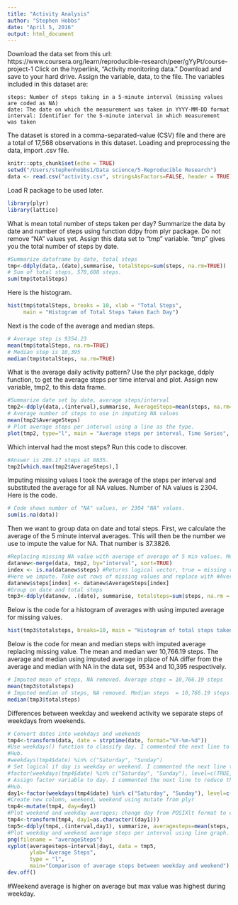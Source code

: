 ```yaml
---
title: "Activity Analysis"
author: "Stephen Hobbs"
date: "April 5, 2016"
output: html_document
---
```


Download the data set from this url: https://www.coursera.org/learn/reproducible-research/peer/gYyPt/course-project-1
Click on the hyperlink, "Activity monitoring data."
Download and save to your hard drive. Assign the variable, data, to the file.
The variables included in this dataset are:

    steps: Number of steps taking in a 5-minute interval (missing values are coded as NA)
    date: The date on which the measurement was taken in YYYY-MM-DD format
    interval: Identifier for the 5-minute interval in which measurement was taken

The dataset is stored in a comma-separated-value (CSV) file and there are a total of 17,568 observations in this dataset.
Loading and preprocessing the data, import .csv file.
```r
knitr::opts_chunk$set(echo = TRUE)
setwd("/Users/stephenhobbs1/Data science/5-Reproducible Research")
data <- read.csv("activity.csv", stringsAsFactors=FALSE, header = TRUE)
```
Load R package to be used later.
```r
library(plyr)
library(lattice)
```
What is mean total number of steps taken per day?
Summarize the data by date and number of steps using function ddpy from plyr package. Do not remove "NA" values yet.
Assign this data set to "tmp" variable. "tmp" gives you the total number of steps by date.
```r
#Summarize dataframe by date, total steps
tmp<-ddply(data,.(date),summarise, totalSteps=sum(steps, na.rm=TRUE)) 
# Sum of total steps, 570,608 steps.
sum(tmp$totalSteps) 
```
Here is the histogram.
```r
hist(tmp$totalSteps, breaks = 10, xlab = "Total Steps",
     main = "Histogram of Total Steps Taken Each Day")
```


Next is the code of the average and median steps. 
```r
# Average step is 9354.23
mean(tmp$totalSteps, na.rm=TRUE) 
# Median step is 10,395
median(tmp$totalSteps, na.rm=TRUE) 
```
What is the average daily activity pattern?
Use the plyr package, ddply function, to get the average steps per time interval and plot. Assign new variable, tmp2, to this data frame.

```r
#Summarize date set by date, average steps/interval
tmp2<-ddply(data,.(interval),summarise, AverageSteps=mean(steps, na.rm=TRUE)) 
# Average number of steps to use in imputing NA values
mean(tmp2$AverageSteps) 
# Plot average steps per interval using a line as the type. 
plot(tmp2, type="l", main = "Average steps per interval, Time Series", ylab="Average Steps", xlab="Interval, minute units")
```
 
 Which interval had the most steps? Run this code to discover.
```r
#Answer is 206.17 steps at 0835.
tmp2[which.max(tmp2$AverageSteps),]
```
Imputing missing values
I took the average of the steps per interval and substituted the average for all NA values.
Number of NA values is 2304. Here is the code.
``` r
# Code shows number of "NA" values, or 2304 "NA" values.
sum(is.na(data)) 
```
Then we want to group data on date and total steps. First, we calculate the average of the 5 minute interval averages. This will then be the number we use to impute the value for NA. That number is 37.3826.
```r
#Replacing missing NA value with average of average of 5 min values. Merge original data set with tmp2, which shows average.
datanew<-merge(data, tmp2, by="interval", sort=TRUE) 
index <- is.na(datanew$steps) #Returns logical vector, true = missing value
#Here we impute. Take out rows of missing values and replace with #AverageSteps where there was NA, missing value
datanew$steps[index] <- datanew$AverageSteps[index] 
#Group on date and total steps
tmp3<-ddply(datanew, .(date), summarise, totalsteps=sum(steps, na.rm = TRUE)) 
```

Below is the code for a histogram of averages with using imputed average for missing values.
``` r
hist(tmp3$totalsteps, breaks=10, main = "Histogram of total steps taken each day, Impute NA", xlab="Total Steps") #Histogram with imputed missing values
```

Below is the code for mean and median steps with imputed average replacing missing value. The mean and median wer 10,766.19 steps. The average and median using imputed average in place of NA differ from the average and median with NA in the data set, 9534 and 10,395 respectively.
``` r
# Imputed mean of steps, NA removed. Average steps = 10,766.19 steps
mean(tmp3$totalsteps) 
# Imputed median of steps, NA removed. Median steps  = 10,766.19 steps
median(tmp3$totalsteps)
```
Differences between weekday and weekend activity
 we separate steps of weekdays from weekends. 
``` r
# Convert dates into weekdays and weekends
tmp4<-transform(data, date = strptime(date, format="%Y-%m-%d"))
#Use weekdays() function to classify day. I commented the next line to reduce the file size; it was too big for Git 
#Hub.
#weekdays(tmp4$date) %in% c("Saturday", "Sunday") 
# Set logical if day is weekday or weekend. I commented the next line to reduce the file size; it was too big for #Git Hub.
#factor(weekdays(tmp4$date) %in% c("Saturday", "Sunday"), level=c(TRUE, FALSE), labels=c("weekend", "weekday"))
# Assign factor variable to day. I commented the next line to reduce the file size; it was too big for Git
#Hub.
day1<-factor(weekdays(tmp4$date) %in% c("Saturday", "Sunday"), level=c(TRUE, FALSE), labels=c("weekend", "weekday"))
#Create new column, weekend, weekend using mutate from plyr
tmp4<-mutate(tmp4, day=day1)
#Plot weekend and weekday averages; change day from POSIXlt format to character format because #ddply does not work on posixlt; it only works on charactoer & number vector.
tmp4<-transform(tmp4, day1=as.character((day1)))  
tmp5<-ddply(tmp4,.(interval,day1), summarize, averagesteps=mean(steps, na.rm = TRUE))
#Plot weekday and weekend average steps per interval using line graph.
png(filename = "averageSteps")
xyplot(averagesteps~interval|day1, data = tmp5, 
       ylab="Average Steps", 
       type = "l",
       main="Comparison of average steps between weekday and weekend")
dev.off()
```

#Weekend average is higher on average but max value was highest during weekday.
